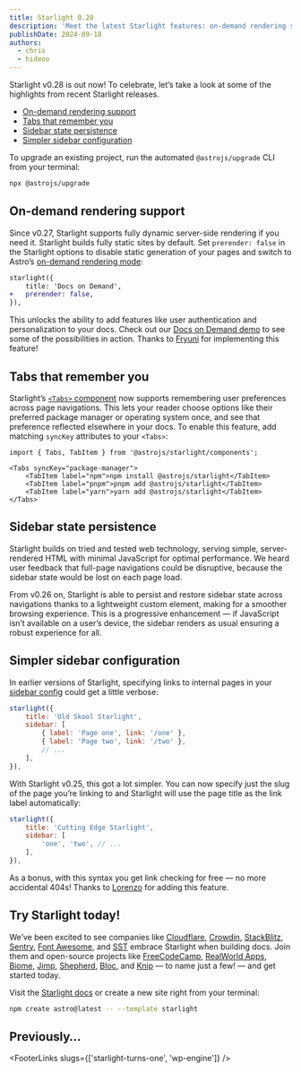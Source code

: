 ```yaml
---
title: Starlight 0.28
description: 'Meet the latest Starlight features: on-demand rendering support, sidebar persistence, smart tabs, and more for your docs.'
publishDate: 2024-09-18
authors:
  - chris
  - hideoo
---
```


Starlight v0.28 is out now! To celebrate, let’s take a look at some of the highlights from recent Starlight releases.

- [On-demand rendering support](#on-demand-rendering-support)
- [Tabs that remember you](#tabs-that-remember-you)
- [Sidebar state persistence](#sidebar-state-persistence)
- [Simpler sidebar configuration](#simpler-sidebar-configuration)

To upgrade an existing project, run the automated `@astrojs/upgrade` CLI from your terminal:

```sh
npx @astrojs/upgrade
```

## On-demand rendering support

Since v0.27, Starlight supports fully dynamic server-side rendering if you need it. Starlight builds fully static sites by default. Set `prerender: false` in the Starlight options to disable static generation of your pages and switch to Astro’s [on-demand rendering mode](https://docs.astro.build/en/basics/rendering-modes/):

```diff title="astro.config.mjs" lang="js"
starlight({
	title: 'Docs on Demand',
+	prerender: false,
}),
```

This unlocks the ability to add features like user authentication and personalization to your docs. Check out our [Docs on Demand demo](https://starlight-ssr.netlify.app/) to see some of the possibilities in action. Thanks to [Fryuni](https://github.com/Fryuni) for implementing this feature!

## Tabs that remember you

Starlight’s [`<Tabs>` component](https://starlight.astro.build/guides/components/#tabs) now supports remembering user preferences across page navigations. This lets your reader choose options like their preferred package manager or operating system once, and see that preference reflected elsewhere in your docs. To enable this feature, add matching `syncKey` attributes to your `<Tabs>`:

```mdx title="src/content/docs/example.mdx" /syncKey=".+"/
import { Tabs, TabItem } from '@astrojs/starlight/components';

<Tabs syncKey="package-manager">
	<TabItem label="npm">npm install @astrojs/starlight</TabItem>
	<TabItem label="pnpm">pnpm add @astrojs/starlight</TabItem>
	<TabItem label="yarn">yarn add @astrojs/starlight</TabItem>
</Tabs>
```

## Sidebar state persistence

Starlight builds on tried and tested web technology, serving simple, server-rendered HTML with minimal JavaScript for optimal performance. We heard user feedback that full-page navigations could be disruptive, because the sidebar state would be lost on each page load.

From v0.26 on, Starlight is able to persist and restore sidebar state across navigations thanks to a lightweight custom element, making for a smoother browsing experience. This is a progressive enhancement — if JavaScript isn’t available on a user’s device, the sidebar renders as usual ensuring a robust experience for all.

## Simpler sidebar configuration

In earlier versions of Starlight, specifying links to internal pages in your [sidebar config](https://starlight.astro.build/guides/sidebar/) could get a little verbose:

```js title="astro.config.mjs" {4-6}
starlight({
	title: 'Old Skool Starlight',
	sidebar: [
		{ label: 'Page one', link: '/one' },
		{ label: 'Page two', link: '/two' },
		// ...
	],
}),
```

With Starlight v0.25, this got a lot simpler. You can now specify just the slug of the page you’re linking to and Starlight will use the page title as the link label automatically:

```js title="astro.config.mjs" {4}
starlight({
	title: 'Cutting Edge Starlight',
	sidebar: [
		'one', 'two', // ...
	],
}),
```

As a bonus, with this syntax you get link checking for free — no more accidental 404s! Thanks to [Lorenzo](https://github.com/lorenzolewis) for adding this feature.

## Try Starlight today!

We’ve been excited to see companies like [Cloudflare](https://developers.cloudflare.com/), [Crowdin](https://support.crowdin.com/), [StackBlitz](https://tutorialkit.dev/), [Sentry](https://spotlightjs.com/), [Font Awesome](https://docs.fontawesome.com/), and [SST](https://sst.dev/docs/) embrace Starlight when building docs. Join them and open-source projects like [FreeCodeCamp](https://contribute.freecodecamp.org/), [RealWorld Apps](https://www.realworld.how/), [Biome](https://biomejs.dev/), [Jimp](https://jimp-dev.github.io/jimp/), [Shepherd](https://docs.shepherdpro.com/), [Bloc](https://bloclibrary.dev/), and [Knip](https://knip.dev/) — to name just a few! — and get started today.

Visit the [Starlight docs](https://starlight.astro.build/) or create a new site right from your terminal:

```sh
npm create astro@latest -- --template starlight
```

## Previously…


<FooterLinks slugs={['starlight-turns-one', 'wp-engine']} />
